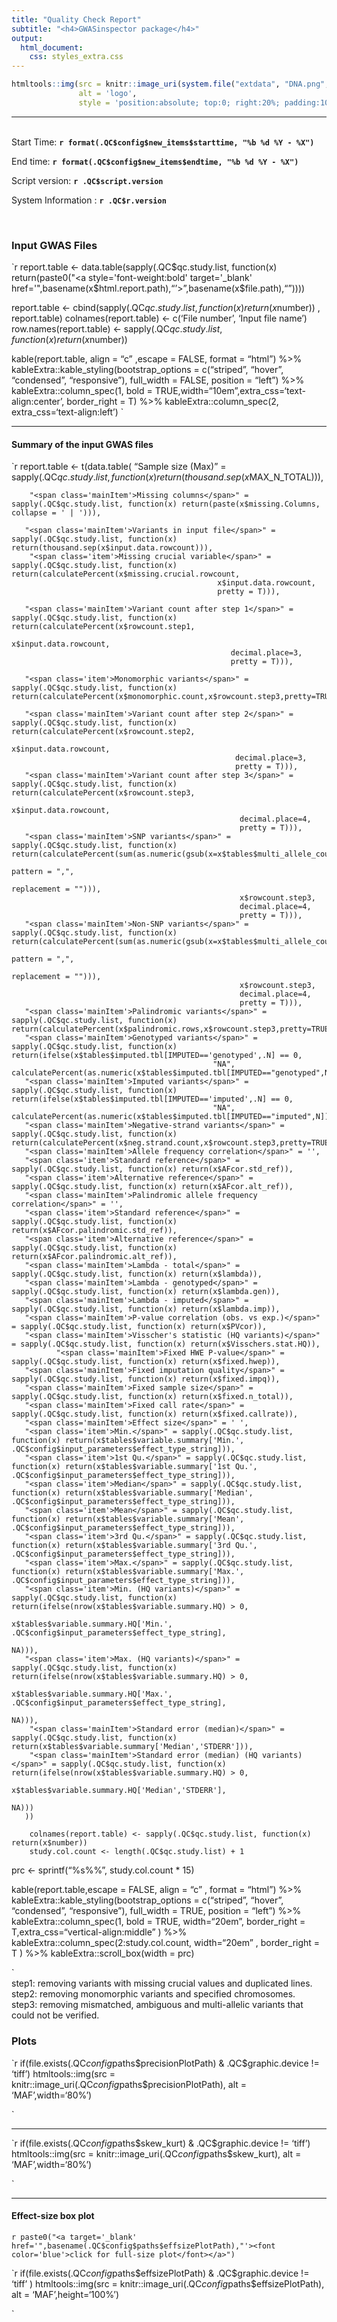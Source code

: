 ---
title: "Quality Check Report"
subtitle: "<h4>GWASinspector package</h4>"
output:
  html_document:
    css: styles_extra.css
---

<style>
.main-container {
    max-width: 90%;
    margin-left: auto;
    margin-right: auto;
}
</style>


```{r, echo=FALSE}
htmltools::img(src = knitr::image_uri(system.file("extdata", "DNA.png", package = "GWASinspector")), 
               alt = 'logo', 
               style = 'position:absolute; top:0; right:20%; padding:10px;')
```

***

<br/>
Start Time:		**`r format(.QC$config$new_items$starttime, "%b %d %Y - %X")`**

End time:		**`r format(.QC$config$new_items$endtime, "%b %d %Y - %X")`**

Script version: **`r .QC$script.version`**

System Information : **`r .QC$r.version`**


<br/>


<h3 class="header1">Input GWAS Files</h3>



`r  report.table <- data.table(sapply(.QC$qc.study.list, 
                                  function(x) 
                                    return(paste0("<a style='font-weight:bold' target='_blank' href='",basename(x$html.report.path),"'>",basename(x$file.path),"</a>"))))
                                    
  report.table <- cbind(sapply(.QC$qc.study.list, function(x) return(x$number)) , report.table)
  colnames(report.table) <- c('File number', 'Input file name')
  row.names(report.table) <- sapply(.QC$qc.study.list, function(x) return(x$number))

kable(report.table, align = "c" ,escape = FALSE, format = "html") %>% 
kableExtra::kable_styling(bootstrap_options = c("striped", "hover", "condensed", "responsive"), 
full_width = FALSE, 
position = "left") %>%
kableExtra::column_spec(1, bold = TRUE,width="10em",extra_css='text-align:center', border_right = T) %>%
kableExtra::column_spec(2, extra_css='text-align:left')
`

***

<h4 class="header2">Summary of the input GWAS files</h4>

`r report.table <- t(data.table(
       "<span class='mainItem'>Sample size (Max)</span>" = sapply(.QC$qc.study.list, function(x) return(thousand.sep(x$MAX_N_TOTAL))),
	   
	    "<span class='mainItem'>Missing columns</span>" = sapply(.QC$qc.study.list, function(x) return(paste(x$missing.Columns, collapse = ' | '))), 
		
       "<span class='mainItem'>Variants in input file</span>" = sapply(.QC$qc.study.list, function(x) return(thousand.sep(x$input.data.rowcount))), 
		"<span class='item'>Missing crucial variable</span>" = sapply(.QC$qc.study.list, function(x) return(calculatePercent(x$missing.crucial.rowcount,
                                                  x$input.data.rowcount,
                                                  pretty = T))),
												  
       "<span class='mainItem'>Variant count after step 1</span>" = sapply(.QC$qc.study.list, function(x) return(calculatePercent(x$rowcount.step1,
                                                     x$input.data.rowcount,
                                                     decimal.place=3,
                                                     pretty = T))),
													 
	   "<span class='item'>Monomorphic variants</span>" = sapply(.QC$qc.study.list, function(x) return(calculatePercent(x$monomorphic.count,x$rowcount.step3,pretty=TRUE))),
	   
	   "<span class='mainItem'>Variant count after step 2</span>" = sapply(.QC$qc.study.list, function(x) return(calculatePercent(x$rowcount.step2,
                                                      x$input.data.rowcount,
                                                      decimal.place=3,
                                                      pretty = T))),
	   "<span class='mainItem'>Variant count after step 3</span>" = sapply(.QC$qc.study.list, function(x) return(calculatePercent(x$rowcount.step3,
                                                       x$input.data.rowcount,
                                                       decimal.place=4,
                                                       pretty = T))),
	   "<span class='mainItem'>SNP variants</span>" = sapply(.QC$qc.study.list, function(x) return(calculatePercent(sum(as.numeric(gsub(x=x$tables$multi_allele_count_preProcess[1:3],
                                                                                                pattern = ",",
                                                                                                replacement = ""))),
                                                       x$rowcount.step3,
                                                       decimal.place=4,
                                                       pretty = T))),
	   "<span class='mainItem'>Non-SNP variants</span>" = sapply(.QC$qc.study.list, function(x) return(calculatePercent(sum(as.numeric(gsub(x=x$tables$multi_allele_count_preProcess[4:6],
                                                                                                pattern = ",",
                                                                                                replacement = ""))),
                                                       x$rowcount.step3,
                                                       decimal.place=4,
                                                       pretty = T))),
	   "<span class='mainItem'>Palindromic variants</span>" = sapply(.QC$qc.study.list, function(x) return(calculatePercent(x$palindromic.rows,x$rowcount.step3,pretty=TRUE))),
       "<span class='mainItem'>Genotyped variants</span>" = sapply(.QC$qc.study.list, function(x) return(ifelse(x$tables$imputed.tbl[IMPUTED=='genotyped',.N] == 0,
                                                 "NA",                                                 calculatePercent(as.numeric(x$tables$imputed.tbl[IMPUTED=="genotyped",N]),x$rowcount.step3,pretty=TRUE)))),
       "<span class='mainItem'>Imputed variants</span>" = sapply(.QC$qc.study.list, function(x) return(ifelse(x$tables$imputed.tbl[IMPUTED=='imputed',.N] == 0,
                                                 "NA",                                                 calculatePercent(as.numeric(x$tables$imputed.tbl[IMPUTED=="imputed",N]),x$rowcount.step3,pretty=TRUE)))),
       "<span class='mainItem'>Negative-strand variants</span>" = sapply(.QC$qc.study.list, function(x) return(calculatePercent(x$neg.strand.count,x$rowcount.step3,pretty=TRUE))),
	   "<span class='mainItem'>Allele frequency correlation</span>" = '',
	   "<span class='item'>Standard reference</span>" = sapply(.QC$qc.study.list, function(x) return(x$AFcor.std_ref)),
	   "<span class='item'>Alternative reference</span>" = sapply(.QC$qc.study.list, function(x) return(x$AFcor.alt_ref)),
       "<span class='mainItem'>Palindromic allele frequency correlation</span>" = '',
       "<span class='item'>Standard reference</span>" = sapply(.QC$qc.study.list, function(x) return(x$AFcor.palindromic.std_ref)),
       "<span class='item'>Alternative reference</span>" = sapply(.QC$qc.study.list, function(x) return(x$AFcor.palindromic.alt_ref)),
       "<span class='mainItem'>Lambda - total</span>" = sapply(.QC$qc.study.list, function(x) return(x$lambda)),
       "<span class='mainItem'>Lambda - genotyped</span>" = sapply(.QC$qc.study.list, function(x) return(x$lambda.gen)),
       "<span class='mainItem'>Lambda - imputed</span>" = sapply(.QC$qc.study.list, function(x) return(x$lambda.imp)),
	   "<span class='mainItem'>P-value correlation (obs. vs exp.)</span>" = sapply(.QC$qc.study.list, function(x) return(x$PVcor)),
       "<span class='mainItem'>Visscher's statistic (HQ variants)</span>" = sapply(.QC$qc.study.list, function(x) return(x$Visschers.stat.HQ)),
              "<span class='mainItem'>Fixed HWE P-value</span>" = sapply(.QC$qc.study.list, function(x) return(x$fixed.hwep)),
	   "<span class='mainItem'>Fixed imputation quality</span>" = sapply(.QC$qc.study.list, function(x) return(x$fixed.impq)),
	   "<span class='mainItem'>Fixed sample size</span>" = sapply(.QC$qc.study.list, function(x) return(x$fixed.n_total)),
	   "<span class='mainItem'>Fixed call rate</span>" = sapply(.QC$qc.study.list, function(x) return(x$fixed.callrate)),
	   "<span class='mainItem'>Effect size</span>" = ' ',
       "<span class='item'>Min.</span>" = sapply(.QC$qc.study.list, function(x) return(x$tables$variable.summary['Min.',  .QC$config$input_parameters$effect_type_string])),
	   "<span class='item'>1st Qu.</span>" = sapply(.QC$qc.study.list, function(x) return(x$tables$variable.summary['1st Qu.',  .QC$config$input_parameters$effect_type_string])),
       "<span class='item'>Median</span>" = sapply(.QC$qc.study.list, function(x) return(x$tables$variable.summary['Median', .QC$config$input_parameters$effect_type_string])),
	   "<span class='item'>Mean</span>" = sapply(.QC$qc.study.list, function(x) return(x$tables$variable.summary['Mean', .QC$config$input_parameters$effect_type_string])),
	   "<span class='item'>3rd Qu.</span>" = sapply(.QC$qc.study.list, function(x) return(x$tables$variable.summary['3rd Qu.', .QC$config$input_parameters$effect_type_string])),
	   "<span class='item'>Max.</span>" = sapply(.QC$qc.study.list, function(x) return(x$tables$variable.summary['Max.', .QC$config$input_parameters$effect_type_string])),
       "<span class='item'>Min. (HQ variants)</span>" = sapply(.QC$qc.study.list, function(x) return(ifelse(nrow(x$tables$variable.summary.HQ) > 0,
																								   x$tables$variable.summary.HQ['Min.',  .QC$config$input_parameters$effect_type_string], 
																								   NA))),
	   "<span class='item'>Max. (HQ variants)</span>" = sapply(.QC$qc.study.list, function(x) return(ifelse(nrow(x$tables$variable.summary.HQ) > 0,
																								   x$tables$variable.summary.HQ['Max.', .QC$config$input_parameters$effect_type_string], 
																								   NA))),
	    "<span class='mainItem'>Standard error (median)</span>" = sapply(.QC$qc.study.list, function(x) return(x$tables$variable.summary['Median','STDERR'])),
		"<span class='mainItem'>Standard error (median) (HQ variants)</span>" = sapply(.QC$qc.study.list, function(x) return(ifelse(nrow(x$tables$variable.summary.HQ) > 0,
																								   x$tables$variable.summary.HQ['Median','STDERR'], 
																								   NA)))
       ))
      
	    colnames(report.table) <- sapply(.QC$qc.study.list, function(x) return(x$number))
		study.col.count <- length(.QC$qc.study.list) + 1

prc <-  sprintf("%s%%", study.col.count * 15)	
	
kable(report.table,escape = FALSE, align = "c" , format = "html") %>% 
kableExtra::kable_styling(bootstrap_options = c("striped", "hover", "condensed", "responsive"), 
full_width = TRUE, 
position = "left") %>%
kableExtra::column_spec(1, bold = TRUE, width="20em", border_right = T,extra_css="vertical-align:middle"  ) %>%
kableExtra::column_spec(2:study.col.count, width="20em" , border_right = T ) %>%
kableExtra::scroll_box(width = prc)

`
<br/>
  <div>step1: removing variants with missing crucial values and duplicated lines.</div>
  <div>step2: removing monomorphic variants and specified chromosomes.</div>
  <div>step3: removing mismatched, ambiguous and multi-allelic variants that could not be verified.</div>


<h3 class="header1">Plots</h3>

`r 
if(file.exists(.QC$config$paths$precisionPlotPath) & .QC$graphic.device != 'tiff')
	htmltools::img(src = knitr::image_uri(.QC$config$paths$precisionPlotPath), 
               alt = 'MAF',width='80%')

`


***


`r 
if(file.exists(.QC$config$paths$skew_kurt) & .QC$graphic.device != 'tiff')
	htmltools::img(src = knitr::image_uri(.QC$config$paths$skew_kurt), 
               alt = 'MAF',width='80%')

`

*** 




<h4 class="header2">Effect-size box plot</h4>
`r paste0("<a target='_blank' href='",basename(.QC$config$paths$effsizePlotPath),"'><font color='blue'>click for full-size plot</font></a>")`

`r 
if(file.exists(.QC$config$paths$effsizePlotPath) & .QC$graphic.device != 'tiff' )
	htmltools::img(src = knitr::image_uri(.QC$config$paths$effsizePlotPath), 
               alt = 'MAF',height='100%')

`

